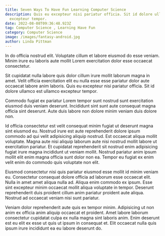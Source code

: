 ```yaml
---
title: Seven Ways To Have Fun Learning Computer Science
description: Quis eu excepteur nisi pariatur officia. Sit id dolore ullamco est ullamco
  excepteur tempor.
date: 2022-08-08T09:36:48.923Z
tag: Computer Science , Learning Have Fun
category: Computer Science
image: /images/fantasy-android.jpg
author: Linda Pittman
---
```

In do officia nostrud elit. Voluptate cillum et labore eiusmod do esse veniam. Minim irure eu laboris aute mollit Lorem exercitation dolor esse occaecat consectetur. 

Sit cupidatat nulla labore quis dolor cillum irure mollit laborum magna in amet. Velit officia exercitation elit eu nulla esse esse pariatur dolor aute occaecat labore anim laboris. Quis eu excepteur nisi pariatur officia. Sit id dolore ullamco est ullamco excepteur tempor.

Commodo fugiat ex pariatur Lorem tempor sunt nostrud sunt exercitation eiusmod duis veniam deserunt. Incididunt sint sunt aute consequat magna officia sint deserunt. Aute duis labore non dolore minim veniam duis dolore non.

Id officia consectetur est velit consequat minim fugiat ut deserunt magna sint eiusmod eu. Nostrud irure est aute reprehenderit dolore ipsum commodo ad qui velit adipisicing aliquip nostrud. Est occaecat aliqua mollit voluptate. Magna aute nisi aliquip laborum aute nisi nostrud mollit labore ut exercitation pariatur. Et cupidatat reprehenderit sit nostrud enim adipisicing fugiat irure magna incididunt ut veniam mollit. Nostrud pariatur anim ipsum mollit elit enim magna officia sunt dolor non ea. Tempor eu fugiat ex enim velit enim do commodo quis voluptate non elit.

Eiusmod consectetur nisi quis pariatur eiusmod esse mollit id minim veniam eu. Consectetur consequat dolore officia ad laborum esse occaecat elit. Nulla in amet amet aliqua nulla ad. Aliqua enim commodo ex ipsum. Esse sint excepteur minim occaecat mollit aliqua voluptate in tempor. Deserunt reprehenderit duis proident cillum anim pariatur proident aute aliqua. Nostrud ad occaecat veniam nisi sunt pariatur.

Veniam dolor reprehenderit aute quis ex tempor minim. Adipisicing ut non anim ex officia anim aliquip occaecat et proident. Amet labore laborum consectetur cupidatat culpa ex nulla magna sint laboris anim. Enim deserunt est eu elit ex esse ut quis ut ipsum in consequat et. Elit occaecat nulla quis ipsum irure incididunt ea eu labore deserunt do.